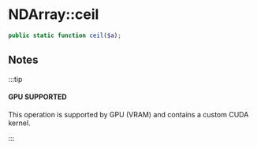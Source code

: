 
# NDArray::ceil

```php
public static function ceil($a);
```

## Notes

:::tip

#### GPU SUPPORTED
This operation is supported by GPU (VRAM) and contains a custom CUDA kernel.

:::
